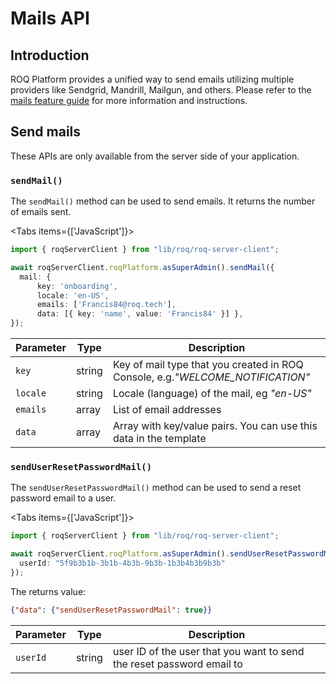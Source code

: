
# Mails API

## Introduction

ROQ Platform provides a unified way to send emails utilizing multiple providers like Sendgrid, Mandrill, Mailgun, and others. Please refer to the [mails feature guide](/mails) for more information and instructions.

## Send mails

<Callout type="info">
These APIs are only available from the server side of your application.
</Callout>

### `sendMail()`

The `sendMail()` method can be used to send emails. It returns the number of emails sent.

<Tabs items={['JavaScript']}>
<Tab>
```typescript
import { roqServerClient } from "lib/roq/roq-server-client";

await roqServerClient.roqPlatform.asSuperAdmin().sendMail({
  mail: {
      key: 'onboarding',
      locale: 'en-US',
      emails: ['Francis84@roq.tech'],
      data: [{ key: 'name', value: 'Francis84' }] },
});
```
</Tab>
</Tabs>

| Parameter | Type   | Description                                                                   |
|-----------|--------|-------------------------------------------------------------------------------|
| `key`     | string | Key of mail type that you created in ROQ Console, e.g._"WELCOME_NOTIFICATION"_ |
| `locale`  | string | Locale (language) of the mail, eg _"en-US"_                                   |
| `emails`  | array  | List of email addresses                                                       |
| `data`    | array  | Array with key/value pairs. You can use this data in the template             |


### `sendUserResetPasswordMail()`

The `sendUserResetPasswordMail()` method can be used to send a reset password email to a user.  

<Tabs items={['JavaScript']}>
<Tab>
```typescript
import { roqServerClient } from "lib/roq/roq-server-client";

await roqServerClient.roqPlatform.asSuperAdmin().sendUserResetPasswordMail({
  userId: "5f9b3b1b-3b1b-4b3b-9b3b-1b3b4b3b9b3b"
});
```
</Tab>
</Tabs>

The returns value:

```json
{"data": {"sendUserResetPasswordMail": true}}
```

| Parameter | Type   | Description                                                                   |
|-----------|--------|-------------------------------------------------------------------------------|
| `userId`     | string | user ID of the user that you want to send the reset password email to |
